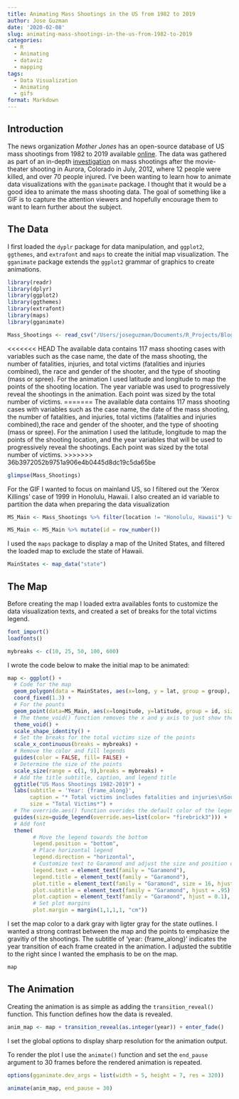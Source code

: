 ```yaml
---
title: Animating Mass Shootings in the US from 1982 to 2019
author: Jose Guzman
date: '2020-02-08'
slug: animating-mass-shootings-in-the-us-from-1982-to-2019
categories:
  - R
  - Animating
  - dataviz
  - mapping
tags:
  - Data Visualization
  - Animating
  - gifs
format: Markdown
---
```


## Introduction 

The news organization *Mother Jones* has an open-source database of US mass shootings from 1982 to 2019 available [online](https://www.motherjones.com/politics/2012/12/mass-shootings-mother-jones-full-data/). The data was gathered as part of an in-depth [investigation](https://www.motherjones.com/politics/2012/07/mass-shootings-map/) on mass shootings after the movie-theater shooting in Aurora, Colorado in July, 2012, where 12 people were killed, and over 70 people injured. I've been wanting to learn how to animate data visualizations with the `gganimate` package. I thought that it would be a good idea to animate the mass shooting data. The goal of something like a GIF is to capture the attention viewers and hopefully encourage them to want to learn further about the subject.

## The Data

I first loaded the `dyplr` package for data manipulation, and `ggplot2`, `ggthemes`, and `extrafont` and `maps` to create the initial map visualization. The `gganimate` package extends the `ggplot2` grammar of graphics to create animations. 

```r
library(readr)
library(dplyr)
library(ggplot2)
library(ggthemes)
library(extrafont)
library(maps)
library(gganimate)
```

```r
Mass_Shootings <- read_csv("/Users/joseguzman/Documents/R_Projects/Blog_Version_3/Mass_Shooting_Data/Mass_Shootings_Us.csv")
```

<<<<<<< HEAD
The available data contains 117 mass shooting cases with variables such as the case name, the date of the mass shooting, the number of fatalities, injuries, and total victims (fatalities and injuries combined), the race and gender of the shooter, and the type of shooting (mass or spree). For the animation I used latitude and longitude to map the points of the shooting location. The year variable was used to progressively reveal the shootings in the animation. Each point was sized by the total number of victims. 
=======
The available data contains 117 mass shooting cases with variables such as the case name, the date of the mass shooting, the number of fatalities, and injuries, total victims (fatalities and injuries combined),the race and gender of the shooter, and the type of shooting (mass or spree). For the animation I used the latitude, longitude to map the points of the shooting location, and the year variables that will be used to progressively reveal the shootings. Each point was sized by the total number of victims. 
>>>>>>> 36b3972052b9751a906e4b0445d8dc19c5da65be

```r
glimpse(Mass_Shootings)
```

For the GIF I wanted to focus on mainland US, so I filtered out the 'Xerox Killings' case of 1999 in Honolulu, Hawaii. I also created an id variable to partition the data when preparing the data visualization

```r
MS_Main <- Mass_Shootings %>% filter(location != "Honolulu, Hawaii") %>% arrange(date)
```

```r
MS_Main <- MS_Main %>% mutate(id = row_number())
```

I used the `maps` package to display a map of the United States, and filtered the loaded map to exclude the state of Hawaii.

```r
MainStates <- map_data("state")
```

## The Map

Before creating the map I loaded extra availables fonts to customize the data visualization texts, and created a set of breaks for the total victims legend. 

```r
font_import()
loadfonts()
```

```r
mybreaks <- c(10, 25, 50, 100, 600)
```

I wrote the code below to make the initial map to be animated:

```r
map <- ggplot() + 
  # Code for the map
  geom_polygon(data = MainStates, aes(x=long, y = lat, group = group), color = "grey37", fill = "grey12",   alpha = .9) + 
  coord_fixed(1.3) + 
  # For the pounts
  geom_point(data=MS_Main, aes(x=longitude, y=latitude, group = id, size = total_victims, shape = 21,fill = "firebrick3", color = "firebrick3"), alpha = 0.8) +
  # The theme_void() function removes the x and y axis to just show the map
  theme_void() + 
  scale_shape_identity() +
  # Set the breaks for the total victims size of the points 
  scale_x_continuous(breaks = mybreaks) + 
  # Remove the color and fill legends
  guides(color = FALSE, fill= FALSE) +
  # Determine the size of the points
  scale_size(range = c(1, 9),breaks = mybreaks) +
  # Add the title subtitle, caption, and legend title
  ggtitle("US Mass Shootings 1982-2019") +
  labs(subtitle = 'Year: {frame_along}',
       caption = "* Total victims includes fatalities and injuries\nSource: Mother Jones", 
       size = "Total Victims*") +
  # The override.aes() function overides the default color of the legend points to the desired color
  guides(size=guide_legend(override.aes=list(color= "firebrick3"))) +
  # Add font 
  theme(
        # Move the legend towards the bottom
        legend.position = "bottom", 
        # Place horizontal legend
        legend.direction = "horizontal",
        # Customize text to Garamond and adjust the size and position of the title subtitle and caption
        legend.text = element_text(family = "Garamond"),
        legend.title = element_text(family = "Garamond"),
        plot.title = element_text(family = "Garamond", size = 16, hjust = 0.5),
        plot.subtitle = element_text(family = "Garamond", hjust = .95),
        plot.caption = element_text(family = "Garamond", hjust = 0.1),
        # Set plot margins
        plot.margin = margin(1,1,1,1, "cm"))
```

I set the map color to a dark gray with ligter gray for the state outlines. I wanted a strong contrast between the map and the points to emphasize the gravitiy of the shootings. The subtitle of 'year: {frame_along}' indicates the year transition of each frame created in the animation. I adjusted the subtitle to the right since I wanted the emphasis to be on the map.
 
```r
map
```

## The Animation

Creating the animation is as simple as adding the `transition_reveal()` function. This function defines how the data is revealed. 

```r
anim_map <- map + transition_reveal(as.integer(year)) + enter_fade()
```

I set the global options to display sharp resolution for the animation output.

To render the plot I use the `animate()` function and set the `end_pause` argument to 30 frames before the rendered animation is repeated. 

```r
options(gganimate.dev_args = list(width = 5, height = 7, res = 320))
```

```r
animate(anim_map, end_pause = 30)
```